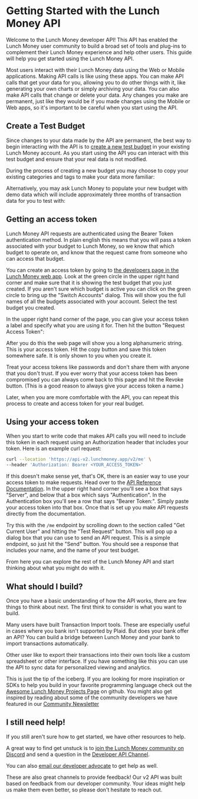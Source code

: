 # Getting Started with the Lunch Money API

Welcome to the Lunch Money developer API! This API has enabled the Lunch Money user community to build a broad set of tools and plug-ins to complement their Lunch Money experience and help other users. This guide will help you get started using the Lunch Money API.

Most users interact with their Lunch Money data using the Web or Mobile applications. Making API calls is like using these apps. You can make API calls that get your data for you, allowing you to do other things with it, like generating your own charts or simply archiving your data. You can also make API calls that change or delete your data. Any changes you make are permanent, just like they would be if you made changes using the Mobile or Web apps, so it's important to be careful when you start using the API.

## Create a Test Budget

Since changes to your data made by the API are permanent, the best way to begin interacting with the API is to [create a new test budget](https://support.lunchmoney.app/miscellaneous/unlimited-budgeting-accounts) in your existing Lunch Money account. As you start using the API you can interact with this test budget and ensure that your real data is not modified.

During the process of creating a new budget you may choose to copy your existing categories and tags to make your data more familiar:

<scalar-image
  src="https://lm-v2-api-evaluation-service.apidocumentation.com/lunch-money-developer-docs/static/CopyCategoriesAndTags.png"
  alt="Copy Categories and Tags">
</scalar-image>

Alternatively, you may ask Lunch Money to populate your new budget with demo data which will include approximately three months of transaction data for you to test with:

<scalar-image
  src="https://lm-v2-api-evaluation-service.apidocumentation.com/lunch-money-developer-docs/DemoData.png"
  alt="Demo Data">
</scalar-image>

## Getting an access token

Lunch Money API requests are authenticated using the Bearer Token authentication method. In plain english this means that you will pass a token associated with your budget to Lunch Money, so we know that which budget to operate on, and know that the request came from someone who can access that budget.

You can create an access token by going to [the developers page in the Lunch Money web app](https://my.lunchmoney.app/developers). Look at the green circle in the upper right hand corner and make sure that it is showing the test budget that you just created. If you aren't sure which budget is active you can click on the green circle to bring up the "Switch Accounts" dialog. This will show you the full names of all the budgets associated with your account. Select the test budget you created.

In the upper right hand corner of the page, you can give your access token a label and specify what you are using it for. Then hit the button "Request Access Token":

<scalar-image
  src="https://lm-v2-api-evaluation-service.apidocumentation.com/lunch-money-developer-docs/static/RequestAccessToken.png"
  alt="Request Access Token">
</scalar-image>

After you do this the web page will show you a long alphanumeric string. This is your access token. Hit the copy button and save this token somewhere safe. It is only shown to you when you create it.

Treat your access tokens like passwords and don't share them with anyone that you don't trust. If you ever worry that your access token has been compromised you can always come back to this page and hit the Revoke button. (This is a good reason to always give your access token a name.)

Later, when you are more comfortable with the API, you can repeat this process to create and access token for your real budget.

## Using your access token

When you start to write code that makes API calls you will need to include this token in each request using an Authorization header that includes your token. Here is an example curl request:

```bash
curl --location 'https://api-v2.lunchmoney.app/v2/me' \
--header 'Authorization: Bearer <YOUR_ACCESS_TOKEN>'
```

If this doesn't make sense yet, that's OK, there is an easier way to use your access token to make requests. Head over to the [API Reference Documentation](../lunch-money-api-v2-reference#description/overview). In the upper right hand corner you'll see a box that says "Server", and below that a box which says "Authentication". In the Authentication box you'll see a row that says "Bearer Token:". Simply paste your access token into that box. Once that is set up you make API requests directly from the documentation.

Try this with the `/me` endpoint by scrolling down to the section called "Get Current User" and hitting the "Test Request" button. This will pop up a dialog box that you can use to send an API request. This is a simple endpoint, so just hit the "Send" button. You should see a response that includes your name, and the name of your test budget.

From here you can explore the rest of the Lunch Money API and start thinking about what you might do with it.

## What should I build?

Once you have a basic understanding of how the API works, there are few things to think about next. The first think to consider is what you want to build.

Many users have built Transaction Import tools. These are especially useful in cases where you bank isn't supported by Plaid. But does your bank offer an API? You can build a bridge between Lunch Money and your bank to import transactions automatically.

Other user like to export their transactions into their own tools like a custom spreadsheet or other interface. If you have something like this you can use the API to sync data for personalized viewing and analytics.

This is just the tip of the iceberg. If you are looking for more inspiration or SDKs to help you build in your favorite programming language check out the [Awesome Lunch Money Projects Page](https://lunchmoney.dev/#awesome-projects) on github. You might also get inspired by reading about some of the community developers we have featured in our [Community Newsletter](https://lunchmoney.app/blog?filter=community-news)

## I still need help!

If you still aren't sure how to get started, we have other resources to help.

A great way to find get unstuck is to [join the Lunch Money community on Discord](https://lunchmoney.app/discord) and send a question in the [Developer API Channel](https://discord.com/channels/842337014556262411/1134594318414389258).

You can also [email our developer advocate](mailto:jp@lunchmoney.app) to get help as well.

These are also great channels to provide feedback! Our v2 API was built based on feedback from our developer community. Your ideas might help us make them even better, so please don't hesitate to reach out.

